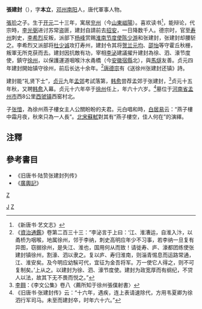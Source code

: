 '''張建封'''（{{bd|735年||800年|catIdx=Z}}），字'''本立'''，[[邓州|邓州]][[南阳|南阳]]人，唐代軍事人物。

[[張玠|張玠]]之子。生于[[开元|开元]]二十三年，寓居[[兖州|兖州]]（今[[山東|山東]][[嵫陽|嵫陽]]）。喜欢读书<ref>《新唐书·艺文志》</ref>，能辩论，代宗時，[[李光弼|李光弼]]进讨苏常盗匪，建封自請前去[[招安|招安]]，一日降数千人。德宗时，官至[[寿州|寿州]]刺史，[[李希烈|李希烈]]反叛，派部下[[杨峰|杨峰]]赏赐[[淮南节度使|淮南节度使]][[陈少游|陈少游]]和张建封，张建封却腰斩之。李希烈又派部将[[杜少诚|杜少诚]]攻打寿州，建封令其将[[贺兰元均|贺兰元均]]、[[邵怡|邵怡]]等守霍丘秋栅，叛軍无所克获而去。建封因抗敵有功，宰相[[李泌|李泌]]建議擢升建封為徐、泗、濠节度使，鎮守[[徐州|徐州]]，以保護運道咽喉汴水甬橋（今[[安徽|安徽]][[宿縣|宿縣]]北），與[[馬燧|馬燧]]友善。贞元四年建封開始镇守徐州，前后长达十余年。<ref>《[[資治通鑑|資治通鑑]]》卷第二百三十三：“李泌言于上曰：‘江、淮漕运，自淮入汴，以甬桥为咽喉，地属徐州，邻于李纳，刺史高明应年少不习事，若李纳一旦复有异图，窃据徐州，是失江、淮也，国用何从而致！请徙寿、庐、濠都团练使张建封镇徐州，割濠、泗以隶之。复以庐、寿归淮南，则淄青惕息而运路常通，江、淮安矣。及今明应幼騃可代，宜征为金吾将军。万一使它人得之，则不可复制矣。’上从之。以建封为徐、泗、濠节度使。建封为政宽厚而有纲纪，不贷人以法，故其下无不畏而悦之。”</ref>[[唐德宗|唐德宗]]有《送徐州张建封还镇》詩。

建封能“礼贤下士”，[[贞元_(唐朝)|贞元]]九年[[孟郊|孟郊]]考試落第，[[韩愈|韩愈]]尝荐孟郊于张建封，<ref>[[李翱|李翱]]：《李文公集》卷八〈薦所知于徐州張僕射書〉</ref>贞元十五年秋，又聘[[韩愈|韩愈]]入幕。贞元十六年卒于[[徐州|徐州]]任上，年六十六岁。<ref>《旧唐书·张建封传》云：“十六年，遇疾，连上表请速除代，方用韦夏卿为徐泗行军司马。未至而建封卒，时年六十六。”</ref>墓位于[[河南省|河南省]][[孟州市|孟州市]]西8公里[[西虢镇|西虢镇]]西窑村北。

子[[张愔|张愔]]，為徐州燕子樓女主人公關盼盼的夫君。元白唱和時，[[白居易|白居易]]云：“燕子樓中霜月夜，秋來只為一人長”。[[北宋|北宋]][[蘇軾|蘇軾]]對其有“燕子樓空，佳人何在”的演繹。

==注釋==
{{reflist|2}}

==參考書目==
*《旧唐书·陆贽张建封列传》
*《[[廣輿記|廣輿記]]》

[[category:唐朝軍事人物|Z]]
[[Category:张姓|J]]
[[Category:南陽人|Z]]
